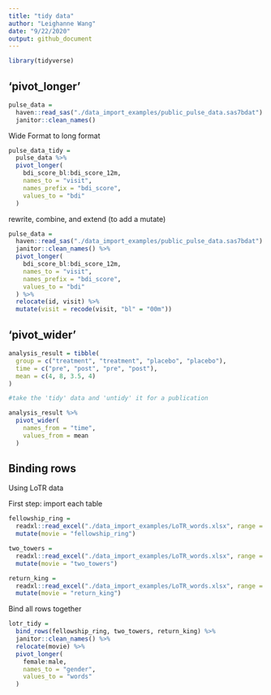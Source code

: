 ```yaml
---
title: "tidy data"
author: "Leighanne Wang"
date: "9/22/2020"
output: github_document
---
```


```r
library(tidyverse)
```

## 'pivot_longer'

```r
pulse_data =
  haven::read_sas("./data_import_examples/public_pulse_data.sas7bdat") %>% 
  janitor::clean_names()
```

Wide Format to long format

```r
pulse_data_tidy =
  pulse_data %>% 
  pivot_longer(
    bdi_score_bl:bdi_score_12m,
    names_to = "visit",
    names_prefix = "bdi_score",
    values_to = "bdi"
  )
```

rewrite, combine, and extend (to add a mutate)
```r
pulse_data =
  haven::read_sas("./data_import_examples/public_pulse_data.sas7bdat") %>%
  janitor::clean_names() %>% 
  pivot_longer(
    bdi_score_bl:bdi_score_12m,
    names_to = "visit",
    names_prefix = "bdi_score",
    values_to = "bdi"
  ) %>% 
  relocate(id, visit) %>% 
  mutate(visit = recode(visit, "bl" = "00m"))
```

## 'pivot_wider'

```r
analysis_result = tibble(
  group = c("treatment", "treatment", "placebo", "placebo"),
  time = c("pre", "post", "pre", "post"),
  mean = c(4, 8, 3.5, 4)
)

#take the 'tidy' data and 'untidy' it for a publication

analysis_result %>% 
  pivot_wider(
    names_from = "time",
    values_from = mean
  )
```


## Binding rows

Using LoTR data

First step: import each table

```r
fellowship_ring =
  readxl::read_excel("./data_import_examples/LoTR_words.xlsx", range = "B3:D6") %>% 
  mutate(movie = "fellowship_ring")

two_towers =
  readxl::read_excel("./data_import_examples/LoTR_words.xlsx", range = "F3:H6") %>% 
  mutate(movie = "two_towers")

return_king =
  readxl::read_excel("./data_import_examples/LoTR_words.xlsx", range = "J3:L6") %>% 
  mutate(movie = "return_king")
```

Bind all rows together

```r
lotr_tidy =
  bind_rows(fellowship_ring, two_towers, return_king) %>% 
  janitor::clean_names() %>% 
  relocate(movie) %>% 
  pivot_longer(
    female:male,
    names_to = "gender",
    values_to = "words"
  )
```

